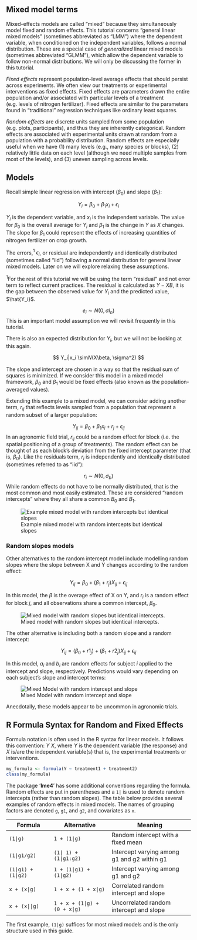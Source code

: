 ## Mixed model terms

Mixed-effects models are called “mixed” because they simultaneously model fixed and random effects. This tutorial concerns "general linear mixed models" (sometimes abbreviated as "LMM") where the dependent variable, when conditioned on the independent variables, follows a normal distribution. These are a special case of *generalized* linear mixed models (sometimes abbreviated "GLMM"), which allow the dependent variable to follow non-normal distributions. We will only be discussing the former in this tutorial. 

*Fixed effects* represent population-level average effects that should persist across experiments. We often view our treatments or experimental interventions as fixed effects. Fixed effects are parameters drawn the entire population and/or associated with particular levels of a treatment (e.g. levels of nitrogen fertilizer). Fixed effects are similar to the parameters found in “traditional” regression techniques like ordinary least squares. 

*Random effects* are discrete units sampled from some population (e.g. plots, participants), and thus they are inherently categorical. Random effects are associated with experimental units drawn at random from a population with a probability distribution. Random effects are especially useful when we have (1) many levels (e.g., many species or blocks), (2) relatively little data on each level (although we need multiple samples from most of the levels), and (3) uneven sampling across levels.

## Models

Recall simple linear regression with intercept ($\beta_0$) and slope ($\beta_1$):

$$  Y_{i} = \beta_0 + \beta_1 x_i + \epsilon_i $$

$Y_i$ is the dependent variable, and $x_i$ is the independent variable. The value for $\beta_0$ is the overall average for $Y_i$ and $\beta_1$ is the change in $Y$ as $X$ changes. The slope for $\beta_1$ could represent the effects of increasing quantities of nitrogen fertilizer on crop growth.

The errors,$^1$ $\epsilon_i$, or residual are independently and identically distributed (sometimes called "iid") following a normal distribution for general linear mixed models. Later on we will explore relaxing these assumptions. 

::: column-margin
$^1$For the rest of this tutorial we will be using the term "residual" and not error term to reflect current practices. The residual is calculated as $Y - XB$, it is the gap between the observed value for $Y_i$ and the predicted value, $\hat{Y_i}$.
:::

$$e_i \sim N(0, \sigma I_n)$$
This is an important model assumption we will revisit frequently in this tutorial.

There is also an expected distribution for $Y_i$, but we will not be looking at this again. 

$$ Y_i|x_i \sim𝑁(X\beta, \sigma^2) $$

The slope and intercept are chosen in a way so that the residual sum of squares is minimized. If we consider this model in a mixed model framework, $\beta_0$ and $\beta_1$ would be fixed effects (also known as the population-averaged values).  

Extending this example to a mixed model, we can consider adding another term, $r_{ij}$ that reflects levels sampled from a population that represent a random subset of a larger population: 

$$  Y_{ij} = \beta_0 + \beta_1 x_i + r_j + \epsilon_{ij} $$
In an agronomic field trial, $r_{ij}$ could be a random effect for block (i.e. the spatial positioning of a group of treatments). The random effect can be thought of as each block’s deviation from the fixed intercept parameter (that is, $\beta_0$). Like the residuals term, $r_i$ is independently and identically distributed (sometimes referred to as "iid"): 


$$r_i \sim N(0, \sigma_b)$$
While random effects do not have to be normally distributed, that is the most common and most easily estimated. These are considered "random intercepts" where they all share a common $B_0$ and $B_1$. 

::: column-margin
![Example mixed model with random intercepts but identical slopes](../img/random_intercept_same_slope.png)
:::

### Random slopes models

Other alternatives to the random intercept model include modelling random slopes where the slope between X and Y changes according to the random effect:

$$  Y_{ij} = \beta_0 + (\beta_1 + r_j)X_{ij} + \epsilon_{ij}$$

In this model, the $\beta$ is the overage effect of X on Y, and $r_i$ is a random effect for block $j$, and all observations share a common intercept, $\beta_0$. 

::: column-margin
![Mixed model with random slopes but identical intercepts.](../img/fixed_intercept_random_slope.png)
:::

The other alternative is including both a random slope and a random intercept:

$$  Y_{ij} = (\beta_0 + r1_j) + (\beta_1 + r2_j)X_{ij} + \epsilon_{ij}$$

In this model, $a_i$ and $b_i$ are random effects for subject $i$ applied to the intercept and slope, respectively. Predictions would vary depending on each subject’s slope and intercept terms:

::: column-margin
![Mixed Model with random intercept and slope](../img/random_intercept_and_slope.png)
:::

Anecdotally, these models appear to be uncommon in agronomic trials. 

## R Formula Syntax for Random and Fixed Effects {#formula-notation}

Formula notation is often used in the R syntax for linear models. It follows this convention: $Y ~ X$, where $Y$ is the dependent variable (the response) and $X$ is/are the independent variable(s) that is, the experimental treatments or interventions. 

```r
my_formula <- formula(Y ~ treatment1 + treatment2)
class(my_formula)
```

The package '**lme4**' has some additional conventions regarding the formula. Random effects are put in parentheses and a `1|` is used to denote random intercepts (rather than random slopes). The table below provides several examples of random effects in mixed models. The names of grouping factors are denoted `g`, `g1`, and `g2`, and covariates as `x`.

| Formula                 | Alternative                     | Meaning                                      |
|-------------------------|---------------------------------|----------------------------------------------|
| `(1|g)`               | `1 + (1|g)`                    | Random intercept with a fixed mean           |
| `(1|g1/g2)  `          | `(1| 1) + (1|g1:g2)`        | Intercept varying among g1 and g2 within g1 |
| `(1|g1) + (1|g2)`   | `1 + (1|g1) + (1|g2)`        | Intercept varying among g1 and g2           |
| `x + (x|g)`            | `1 + x + (1 + x|g)`            | Correlated random intercept and slope        |
| `x + (x||g)`          | `1 + x + (1|g) + (0 + x|g)` | Uncorrelated random intercept and slope     |


The first example, `(1|g)` suffices for most mixed models and is the only structure used in this guide.

